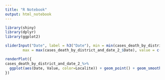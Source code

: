 ```yaml
---
title: "R Notebook"
output: html_notebook
---
```

```r
library(shiny)
library(dplyr)
library(ggplot2)

```

```r
sliderInput("Date", label = h3("Date"), min = min(cases_death_by_district_and_date_2_$Date), 
        max = max(cases_death_by_district_and_date_2_$Date), value = c(min(temps$date), max(temps$date)))

renderPlot({
cases_death_by_district_and_date_2_%>%
  ggplot(aes(Date, Value, color=Localite)) + geom_point() + geom_smooth ()
})
```

